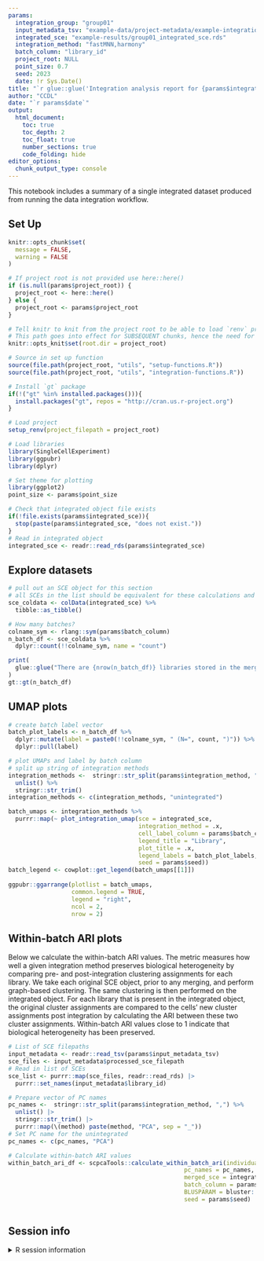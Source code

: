 ```yaml
---
params:
  integration_group: "group01"
  input_metadata_tsv: "example-data/project-metadata/example-integration-library-metadata.tsv"
  integrated_sce: "example-results/group01_integrated_sce.rds"
  integration_method: "fastMNN,harmony"
  batch_column: "library_id"
  project_root: NULL
  point_size: 0.7
  seed: 2023
  date: !r Sys.Date()
title: "`r glue::glue('Integration analysis report for {params$integration_group}')`"
author: "CCDL"
date: "`r params$date`"
output: 
  html_document:
    toc: true
    toc_depth: 2
    toc_float: true
    number_sections: true
    code_folding: hide
editor_options: 
  chunk_output_type: console
---
```


This notebook includes a summary of a single integrated dataset produced from running the data integration workflow.

## Set Up

```r
knitr::opts_chunk$set(
  message = FALSE,
  warning = FALSE
)

# If project root is not provided use here::here() 
if (is.null(params$project_root)) {
  project_root <- here::here()
} else {
  project_root <- params$project_root
} 

# Tell knitr to knit from the project root to be able to load `renv` properly
# This path goes into effect for SUBSEQUENT chunks, hence the need for 2 chunks
knitr::opts_knit$set(root.dir = project_root)

# Source in set up function
source(file.path(project_root, "utils", "setup-functions.R"))
source(file.path(project_root, "utils", "integration-functions.R"))

# Install `gt` package
if(!("gt" %in% installed.packages())){
  install.packages("gt", repos = "http://cran.us.r-project.org")
}
```

```r
# Load project
setup_renv(project_filepath = project_root)
```

```r
# Load libraries
library(SingleCellExperiment)
library(ggpubr)
library(dplyr)

# Set theme for plotting
library(ggplot2)
point_size <- params$point_size

# Check that integrated object file exists
if(!file.exists(params$integrated_sce)){
  stop(paste(params$integrated_sce, "does not exist."))
}
# Read in integrated object
integrated_sce <- readr::read_rds(params$integrated_sce)
```

## Explore datasets

```r
# pull out an SCE object for this section
# all SCEs in the list should be equivalent for these calculations and plots
sce_coldata <- colData(integrated_sce) %>% 
  tibble::as_tibble()

# How many batches?
colname_sym <- rlang::sym(params$batch_column)
n_batch_df <- sce_coldata %>%
  dplyr::count(!!colname_sym, name = "count")

print(
  glue::glue("There are {nrow(n_batch_df)} libraries stored in the merged and integrated dataset, with the following number of cells:")
)
gt::gt(n_batch_df)
```

## UMAP plots

```r
# create batch label vector
batch_plot_labels <- n_batch_df %>%
  dplyr::mutate(label = paste0(!!colname_sym, " (N=", count, ")")) %>%
  dplyr::pull(label)
```


```r
# plot UMAPs and label by batch column
# split up string of integration methods
integration_methods <-  stringr::str_split(params$integration_method, ",") %>%
  unlist() %>%
  stringr::str_trim()
integration_methods <- c(integration_methods, "unintegrated")

batch_umaps <- integration_methods %>%
  purrr::map(~ plot_integration_umap(sce = integrated_sce,
                                     integration_method = .x,
                                     cell_label_column = params$batch_column,
                                     legend_title = "Library",
                                     plot_title = .x,
                                     legend_labels = batch_plot_labels,
                                     seed = params$seed))
batch_legend <- cowplot::get_legend(batch_umaps[[1]])
  
ggpubr::ggarrange(plotlist = batch_umaps,
                  common.legend = TRUE, 
                  legend = "right",
                  ncol = 2, 
                  nrow = 2) 
```

## Within-batch ARI plots

Below we calculate the within-batch ARI values.
The metric measures how well a given integration method preserves biological heterogeneity by comparing pre- and post-integration clustering assignments for each library.
We take each original SCE object, prior to any merging, and perform graph-based clustering.
The same clustering is then performed on the integrated object.
For each library that is present in the integrated object, the original cluster assignments are compared to the cells’ new cluster assignments post integration by calculating the ARI between these two cluster assignments.
Within-batch ARI values close to 1 indicate that biological heterogeneity has been preserved.

```r
# List of SCE filepaths
input_metadata <- readr::read_tsv(params$input_metadata_tsv)
sce_files <- input_metadata$processed_sce_filepath
# Read in list of SCEs
sce_list <- purrr::map(sce_files, readr::read_rds) |>
  purrr::set_names(input_metadata$library_id)

# Prepare vector of PC names
pc_names <-  stringr::str_split(params$integration_method, ",") %>%
  unlist() |>
  stringr::str_trim() |>
  purrr::map(\(method) paste(method, "PCA", sep = "_"))
# Set PC name for the unintegrated
pc_names <- c(pc_names, "PCA")

# Calculate within-batch ARI values
within_batch_ari_df <- scpcaTools::calculate_within_batch_ari(individual_sce_list = sce_list,
                                                  pc_names = pc_names,
                                                  merged_sce = integrated_sce,
                                                  batch_column = params$batch_column,
                                                  BLUSPARAM = bluster::NNGraphParam(cluster.fun = "louvain", type = "jaccard"),
                                                  seed = params$seed)
                                                  
```


## Session info
<details>
<summary>R session information</summary>
```r
sessionInfo()
```
